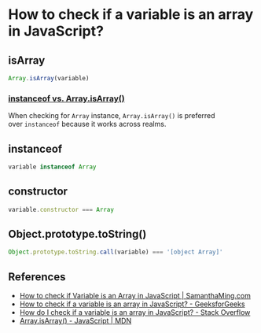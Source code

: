 # How to check if a variable is an array in JavaScript?

## isArray

```js
Array.isArray(variable)
```

### [instanceof vs. Array.isArray()](https://developer.mozilla.org/en-US/docs/Web/JavaScript/Reference/Global_Objects/Array/isArray#instanceof_vs._array.isarray)

When checking for `Array` instance, `Array.isArray()` is preferred over `instanceof` because it works across realms.

## instanceof

```js
variable instanceof Array
```

## constructor

```js
variable.constructor === Array
```

## Object.prototype.toString()

```js
Object.prototype.toString.call(variable) === '[object Array]'
```

## References

- [How to check if Variable is an Array in JavaScript | SamanthaMing.com](https://www.samanthaming.com/tidbits/89-how-to-check-if-variable-is-array/)
- [How to check if a variable is an array in JavaScript? - GeeksforGeeks](https://www.geeksforgeeks.org/how-to-check-if-a-variable-is-an-array-in-javascript/)
- [How do I check if a variable is an array in JavaScript? - Stack Overflow](https://stackoverflow.com/questions/767486/how-do-i-check-if-a-variable-is-an-array-in-javascript)
- [Array.isArray() - JavaScript | MDN](https://developer.mozilla.org/en-US/docs/Web/JavaScript/Reference/Global_Objects/Array/isArray)
